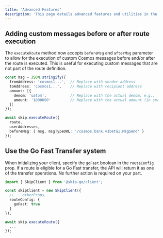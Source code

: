 ```yaml
---
title: 'Advanced Features'
description: 'This page details advanced features and utilities in the Skip Go client library.'
---
```


## Adding custom messages before or after route execution

The `executeRoute` method now accepts `beforeMsg` and `afterMsg`  parameter to allow for the execution of custom Cosmos messages before and/or after the route is executed. This is useful for executing custom messages that are not part of the route definition.


```typescript
const msg = JSON.stringify({
  fromAddress: 'cosmos1...',  // Replace with sender address
  toAddress: 'cosmos1...',    // Replace with recipient address
  amount: [{
    denom: 'uatom',           // Replace with the actual denom, e.g., 'uatom' for ATOM
    amount: '1000000'         // Replace with the actual amount (in smallest unit, e.g., micro-ATOM)
  }]
});

await skip.executeRoute({
  route,
  userAddresses,
  beforeMsg: { msg, msgTypeURL: '/cosmos.bank.v1beta1.MsgSend' }
});
```
## Use the Go Fast Transfer system

When initializing your client, specify the `goFast` boolean in the `routeConfig` prop. If a route is eligible for a Go Fast transfer, the API will return it as one of the transfer operations. No further action is required on your part.

```typescript
import { SkipClient } from '@skip-go/client';

const skipClient = new SkipClient({
  // ...otherProps,
  routeConfig: {
    goFast: true
  }
});

await skip.executeRoute({
  ...
});
```